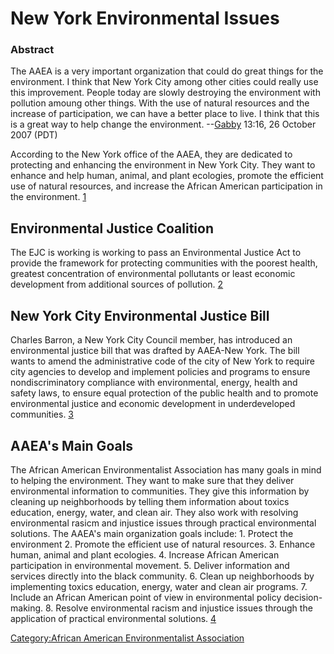 =New York Environmental Issues=

===Abstract===
The AAEA is a very important organization that could do great things for the environment. I think that New York City among other cities could really use this improvement. People today are slowly destroying the environment with pollution amoung other things. With the use of natural resources and the increase of participation, we can have a better place to live. I think that this is a great way to help change the environment. --[[User:GabbyAdams580|Gabby]] 13:16, 26 October 2007 (PDT)

 
According to the New York office of the AAEA, they are dedicated to protecting and enhancing the environment in New York City. They want to enhance and help human, animal, and plant ecologies, promote the efficient use of natural resources, and increase the African American participation in the environment. [http://groups.msn.com/aaeanewyork]

==Environmental Justice Coalition==
The EJC is working is working to pass an Environmental Justice Act to provide the framework for protecting communities with the poorest health, greatest concentration of environmental pollutants or least economic development from additional sources of pollution. [http://groups.msn.com/environmentaljusticecoalition]

==New York City Environmental Justice Bill==

Charles Barron, a New York City Council member, has introduced an environmental justice bill that was drafted by AAEA-New York. The bill wants to amend the administrative code of the city of New York to require city agencies to develop and implement policies and programs to ensure nondiscriminatory compliance with environmental, energy, health and safety laws, to ensure equal protection of the public health and to promote environmental justice and economic development in underdeveloped communities. [http://groups.msn.com/aaeanewyork/news.msnw]

==AAEA's Main Goals==

The African American Environmentalist Association has many goals in mind to helping the environment. They want to make sure that they deliver environmental information to communities. They give this information by cleaning up neighborhoods by telling them information about toxics education, energy, water, and clean air. They also work with resolving environmental rasicm and injustice issues through practical environmental solutions. 
The AAEA's main organization goals include:
1. Protect the environment
2. Promote the efficient use of natural resources.
3. Enhance human, animal and plant ecologies.
4. Increase African American participation in environmental  movement.
5. Deliver information and services directly into the black community.
6. Clean up neighborhoods by implementing toxics education, energy, water and clean air     programs.
7. Include an African American point of view in environmental policy decision-making.
8. Resolve environmental racism and injustice issues through the application of practical environmental solutions.
[http://groups.msn.com/aaeanewyork]

[[Category:African American Environmentalist Association]]
